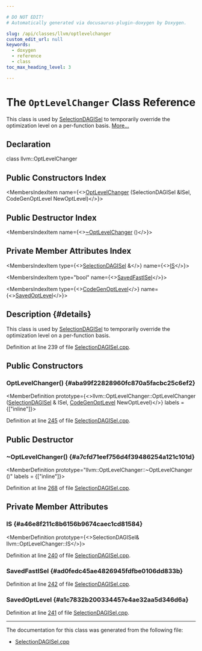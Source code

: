 ```yaml
---

# DO NOT EDIT!
# Automatically generated via docusaurus-plugin-doxygen by Doxygen.

slug: /api/classes/llvm/optlevelchanger
custom_edit_url: null
keywords:
  - doxygen
  - reference
  - class
toc_max_heading_level: 3

---
```





# The `OptLevelChanger` Class Reference

<DoxygenPage pluginConfig={pluginConfig}>

This class is used by <a href="/docs/api/classes/llvm/selectiondagisel">SelectionDAGISel</a> to temporarily override the optimization level on a per-function basis. <a href="#details">More...</a>

## Declaration

<CodeBlock>class llvm::OptLevelChanger</CodeBlock>

## Public Constructors Index

<MembersIndex>

<MembersIndexItem
  name={<><a href="#aba99f22828960fc870a5facbc25c6ef2">OptLevelChanger</a> (SelectionDAGISel &amp;ISel, CodeGenOptLevel NewOptLevel)</>}>
</MembersIndexItem>

</MembersIndex>

## Public Destructor Index

<MembersIndex>

<MembersIndexItem
  name={<><a href="#a7cfd71eef756d4f39486254a121c101d">~OptLevelChanger</a> ()</>}>
</MembersIndexItem>

</MembersIndex>

## Private Member Attributes Index

<MembersIndex>

<MembersIndexItem
  type={<><a href="/docs/api/classes/llvm/selectiondagisel">SelectionDAGISel</a> &amp;</>}
  name={<><a href="#a46e8f211c8b6156b9674caec1cd81584">IS</a></>}>
</MembersIndexItem>

<MembersIndexItem
  type="bool"
  name={<><a href="#ad0fedc45ae4826945fdfbe0106dd833b">SavedFastISel</a></>}>
</MembersIndexItem>

<MembersIndexItem
  type={<><a href="/docs/api/namespaces/llvm/#a8ec1bf8d7b792ca9fac56f8514db18d2">CodeGenOptLevel</a></>}
  name={<><a href="#a1c7832b200334457e4ae32aa5d346d6a">SavedOptLevel</a></>}>
</MembersIndexItem>

</MembersIndex>

## Description {#details}

This class is used by <a href="/docs/api/classes/llvm/selectiondagisel">SelectionDAGISel</a> to temporarily override the optimization level on a per-function basis.

Definition at line 239 of file <a href="/docs/api/files/lib/lib/codegen/lib/codegen/selectiondag/selectiondagisel-cpp">SelectionDAGISel.cpp</a>.

<SectionDefinition>

## Public Constructors

### OptLevelChanger() {#aba99f22828960fc870a5facbc25c6ef2}

<MemberDefinition
  prototype={<>llvm::OptLevelChanger::OptLevelChanger (<a href="/docs/api/classes/llvm/selectiondagisel">SelectionDAGISel</a> &amp; ISel, <a href="/docs/api/namespaces/llvm/#a8ec1bf8d7b792ca9fac56f8514db18d2">CodeGenOptLevel</a> NewOptLevel)</>}
  labels = {["inline"]}>

Definition at line <a href="/docs/api/files/lib/lib/codegen/lib/codegen/selectiondag/selectiondagisel-cpp/#l00245">245</a> of file <a href="/docs/api/files/lib/lib/codegen/lib/codegen/selectiondag/selectiondagisel-cpp">SelectionDAGISel.cpp</a>.
</MemberDefinition>

</SectionDefinition>

<SectionDefinition>

## Public Destructor

### ~OptLevelChanger() {#a7cfd71eef756d4f39486254a121c101d}

<MemberDefinition
  prototype="llvm::OptLevelChanger::~OptLevelChanger ()"
  labels = {["inline"]}>

Definition at line <a href="/docs/api/files/lib/lib/codegen/lib/codegen/selectiondag/selectiondagisel-cpp/#l00268">268</a> of file <a href="/docs/api/files/lib/lib/codegen/lib/codegen/selectiondag/selectiondagisel-cpp">SelectionDAGISel.cpp</a>.
</MemberDefinition>

</SectionDefinition>

<SectionDefinition>

## Private Member Attributes

### IS {#a46e8f211c8b6156b9674caec1cd81584}

<MemberDefinition
  prototype={<>SelectionDAGISel&amp; llvm::OptLevelChanger::IS</>}>

Definition at line <a href="/docs/api/files/lib/lib/codegen/lib/codegen/selectiondag/selectiondagisel-cpp/#l00240">240</a> of file <a href="/docs/api/files/lib/lib/codegen/lib/codegen/selectiondag/selectiondagisel-cpp">SelectionDAGISel.cpp</a>.
</MemberDefinition>

### SavedFastISel {#ad0fedc45ae4826945fdfbe0106dd833b}

<MemberDefinition
  prototype="bool llvm::OptLevelChanger::SavedFastISel">

Definition at line <a href="/docs/api/files/lib/lib/codegen/lib/codegen/selectiondag/selectiondagisel-cpp/#l00242">242</a> of file <a href="/docs/api/files/lib/lib/codegen/lib/codegen/selectiondag/selectiondagisel-cpp">SelectionDAGISel.cpp</a>.
</MemberDefinition>

### SavedOptLevel {#a1c7832b200334457e4ae32aa5d346d6a}

<MemberDefinition
  prototype="CodeGenOptLevel llvm::OptLevelChanger::SavedOptLevel">

Definition at line <a href="/docs/api/files/lib/lib/codegen/lib/codegen/selectiondag/selectiondagisel-cpp/#l00241">241</a> of file <a href="/docs/api/files/lib/lib/codegen/lib/codegen/selectiondag/selectiondagisel-cpp">SelectionDAGISel.cpp</a>.
</MemberDefinition>

</SectionDefinition>

<hr/>

The documentation for this class was generated from the following file:

<ul>
<li><a href="/docs/api/files/lib/lib/codegen/lib/codegen/selectiondag/selectiondagisel-cpp">SelectionDAGISel.cpp</a></li>
</ul>

</DoxygenPage>
